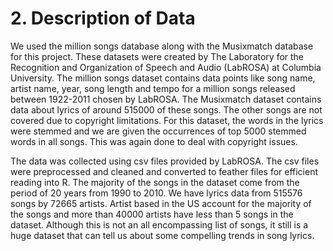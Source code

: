 
# 2. Description of Data

We used the million songs database along with the Musixmatch database for this project. These datasets were created by The Laboratory for the Recognition and Organization of Speech and Audio (LabROSA) at Columbia University. The million songs dataset contains data points like song name, artist name, year, song length and tempo for a million songs released between 1922-2011 chosen by LabROSA. The Musixmatch dataset contains data about lyrics of around 515000 of these songs. The other songs are not covered due to copyright limitations. For this dataset, the words in the lyrics were stemmed and we are given the occurrences of top 5000 stemmed words in all songs. This was again done to deal with copyright issues.

The data was collected using csv files provided by LabROSA. The csv files were preprocessed and cleaned and converted to feather files for efficient reading into R. The majority of the songs in the dataset come from the period of 20 years from 1990 to 2010. We have lyrics data from 515576 songs by 72665 artists. Artist based in the US account for the majority of the songs and more than 40000 artists have less than 5 songs in the dataset. Although this is not an all encompassing list of songs, it still is a huge dataset that can tell us about some compelling trends in song lyrics.

